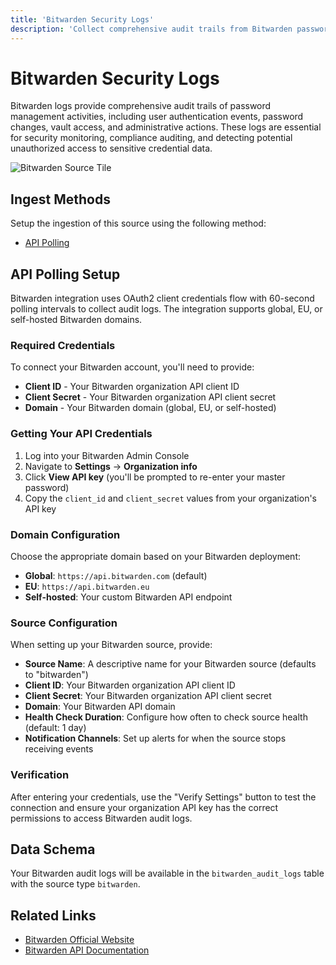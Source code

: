 ```yaml
---
title: 'Bitwarden Security Logs'
description: 'Collect comprehensive audit trails from Bitwarden password management activities including user authentication, password changes, vault access, and administrative actions for security monitoring and compliance.'
---
```



# Bitwarden Security Logs

Bitwarden logs provide comprehensive audit trails of password management activities, including user authentication events, password changes, vault access, and administrative actions. These logs are essential for security monitoring, compliance auditing, and detecting potential unauthorized access to sensitive credential data.

![Bitwarden Source Tile](/bitwarden-source-1.png)

## Ingest Methods

Setup the ingestion of this source using the following method:

- [API Polling](#api-polling-setup)

## API Polling Setup

Bitwarden integration uses OAuth2 client credentials flow with 60-second polling intervals to collect audit logs. The integration supports global, EU, or self-hosted Bitwarden domains.

### Required Credentials

To connect your Bitwarden account, you'll need to provide:

- **Client ID** - Your Bitwarden organization API client ID
- **Client Secret** - Your Bitwarden organization API client secret  
- **Domain** - Your Bitwarden domain (global, EU, or self-hosted)

### Getting Your API Credentials

1. Log into your Bitwarden Admin Console
2. Navigate to **Settings** → **Organization info**
3. Click **View API key** (you'll be prompted to re-enter your master password)
4. Copy the `client_id` and `client_secret` values from your organization's API key

### Domain Configuration

Choose the appropriate domain based on your Bitwarden deployment:

- **Global**: `https://api.bitwarden.com` (default)
- **EU**: `https://api.bitwarden.eu`
- **Self-hosted**: Your custom Bitwarden API endpoint

### Source Configuration

When setting up your Bitwarden source, provide:

- **Source Name**: A descriptive name for your Bitwarden source (defaults to "bitwarden")
- **Client ID**: Your Bitwarden organization API client ID
- **Client Secret**: Your Bitwarden organization API client secret
- **Domain**: Your Bitwarden API domain
- **Health Check Duration**: Configure how often to check source health (default: 1 day)
- **Notification Channels**: Set up alerts for when the source stops receiving events

### Verification

After entering your credentials, use the "Verify Settings" button to test the connection and ensure your organization API key has the correct permissions to access Bitwarden audit logs.

## Data Schema

Your Bitwarden audit logs will be available in the `bitwarden_audit_logs` table with the source type `bitwarden`.

## Related Links

- [Bitwarden Official Website](https://bitwarden.com/)
- [Bitwarden API Documentation](https://bitwarden.com/help/public-api/#authentication)
